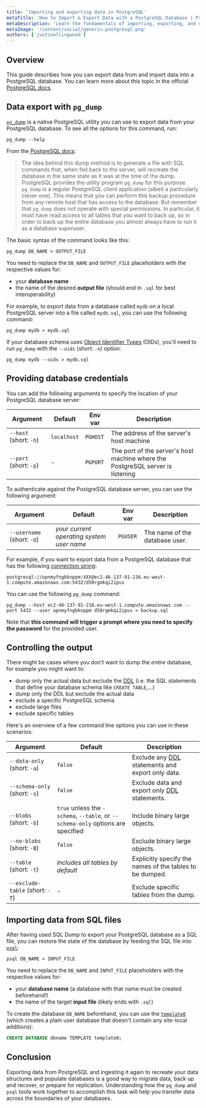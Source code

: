 ```yaml
---
title: 'Importing and exporting data in PostgreSQL'
metaTitle: 'How to Import & Export Data with a PostgreSQL Database | Prisma'
metaDescription: 'Learn the fundamentals of importing, exporting, and modifying data using PostgreSQL.'
metaImage: '/content/social/generic-postgresql.png'
authors: ['justinellingwood']
---
```


## Overview

This guide describes how you can export data from and import data into a PostgreSQL database.  You can learn more about this topic in the official [PostgreSQL docs](https://www.postgresql.org/docs/current/backup-dump.html).

## Data export with `pg_dump`

[`pg_dump`](https://www.postgresql.org/docs/current/backup-dump.html) is a native PostgreSQL utility you can use to export data from your PostgreSQL database. To see all the options for this command, run:

```shell
pg_dump --help
```

From the [PostgreSQL docs](https://www.postgresql.org/docs/current/backup-dump.html):

> The idea behind this dump method is to generate a file with SQL commands that, when fed back to the server, will recreate the database in the same state as it was at the time of the dump.  PostgreSQL provides the utility program `pg_dump` for this purpose.
> `pg_dump` is a regular PostgreSQL client application (albeit a particularly clever one).  This means that you can perform this backup procedure from any remote host that has access to the database.  But remember that `pg_dump` does not operate with special permissions.  In particular, it must have read access to all tables that you want to back up, so in order to back up the entire database you almost always have to run it as a database superuser.

The basic syntax of the command looks like this:

```shell
pg_dump DB_NAME > OUTPUT_FILE
```

You need to replace the `DB_NAME` and `OUTPUT_FILE` placeholders with the respective values for:

* your **database name**
* the name of the desired **output file** (should end in `.sql` for best interoperability)

For example, to export data from a database called `mydb` on a local PostgreSQL server into a file called `mydb.sql`, you can use the following command:

```shell
pg_dump mydb > mydb.sql
```

If your database schema uses [Object Identifier Types](https://www.postgresql.org/docs/current/datatype-oid.html) (OIDs), you'll need to run `pg_dump` with the `--oids` (short: `-o`) option:

```shell
pg_dump mydb --oids > mydb.sql
```

## Providing database credentials

You can add the following arguments to specify the location of your PostgreSQL database server:

| Argument               | Default     | Env var  | Description                                                                    |
| ---------------------- | ----------- | -------- | ------------------------------------------------------------------------------ |
| `--host` (short: `-h`) | `localhost` | `PGHOST` | The address of the server's host machine                                       |
| `--port` (short: `-p`) | -           | `PGPORT` | The port of the server's host machine where the PostgreSQL server is listening |

To authenticate against the PostgreSQL database server, you can use the following argument:

| Argument                   | Default                                   | Env var  | Description                    |
| -------------------------- | ----------------------------------------- | -------- | ------------------------------ |
| `--username` (short: `-U`) | _your current operating system user name_ | `PGUSER` | The name of the database user. |

For example, if you want to export data from a PostgreSQL database that has the following [connection string](https://www.prisma.io/docs/reference/database-connectors/postgresql):

```
postgresql://opnmyfngbknppm:XXX@ec2-46-137-91-216.eu-west-1.compute.amazonaws.com:5432/d50rgmkqi2ipus
```

You can use the following `pg_dump` command:

```shell
pg_dump --host ec2-46-137-91-216.eu-west-1.compute.amazonaws.com --port 5432 --user opnmyfngbknppm d50rgmkqi2ipus > backup.sql
```

Note that **this command will trigger a prompt where you need to specify the password** for the provided user.

## Controlling the output

There might be cases where you don't want to dump the _entire_ database, for example you might want to:

* dump only the actual data but exclude the [DDL](https://www.postgresql.org/docs/current/ddl.html) (i.e. the SQL statements that define your database schema like `CREATE TABLE`,...)
* dump only the DDL but exclude the actual data
* exclude a specific PostgreSQL schema
* exclude large files
* exclude specific tables

Here's an overview of a few command line options you can use in these scenarios:

| Argument                        | Default                                                                             | Description                                                                                      |
| ------------------------------- | ----------------------------------------------------------------------------------- | ------------------------------------------------------------------------------------------------ |
| `--data-only` (short: `-a`)     | `false`                                                                             | Exclude any [DDL](https://www.postgresql.org/docs/current/ddl.html) statements and export only data. |
| `--schema-only` (short: `-s`)   | `false`                                                                             | Exclude data and export only [DDL](https://www.postgresql.org/docs/current/ddl.html) statements.     |
| `--blobs` (short: `-b`)         | `true` unless the `-schema`, `--table`, or `--schema-only` options are specified | Include binary large objects.                                                                    |
| `--no-blobs` (short: `-B`)      | `false`                                                                             | Exclude binary large objects.                                                                    |
| `--table` (short: `-t`)         | _includes all tables by default_                                                    | Explicitly specify the names of the tables to be dumped.                                         |
| `--exclude-table` (short: `-T`) | -                                                                                   | Exclude specific tables from the dump.                                                           |

## Importing data from SQL files

After having used SQL Dump to export your PostgreSQL database as a SQL file, you can restore the state of the database by feeding the SQL file into [`psql`](https://www.postgresql.org/docs/current/app-psql.html):

```shell
psql DB_NAME < INPUT_FILE
```

You need to replace the `DB_NAME` and `INPUT_FILE` placeholders with the respective values for:

* your **database name** (a database with that name must be created beforehand!)
* the name of the target **input file** (likely ends with `.sql`)

To create the database `DB_NAME` beforehand, you can use the [`template0`](https://www.postgresql.org/docs/current/manage-ag-templatedbs.html) (which creates a plain user database that doesn't contain any site-local additions):

```sql
CREATE DATABASE dbname TEMPLATE template0;
```

## Conclusion

Exporting data from PostgreSQL and ingesting it again to recreate your data structures and populate databases is a good way to migrate data, back up and recover, or prepare for replication.  Understanding how the `pg_dump` and `psql` tools work together to accomplish this task will help you transfer data across the boundaries of your databases.
